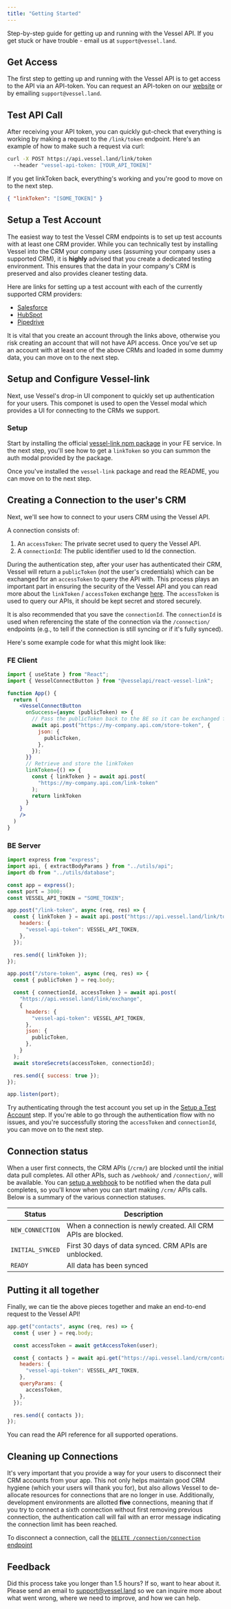```yaml
---
title: "Getting Started"
---
```


Step-by-step guide for getting up and running with the Vessel API. If you get stuck or have trouble - email us at `support@vessel.land`.

## Get Access

The first step to getting up and running with the Vessel API is to get access to the API via an API-token. You can request an API-token on our [website](https://www.vessel.land/) or by emailing `support@vessel.land`.

## Test API Call

After receiving your API token, you can quickly gut-check that everything is working by making a request to the `/link/token` endpoint. Here's an example of how to make such a request via curl:

```bash Terminal
curl -X POST https://api.vessel.land/link/token
  --header "vessel-api-token: [YOUR_API_TOKEN]"
```

If you get linkToken back, everything's working and you're good to move on to the next step.

```json
{ "linkToken": "[SOME_TOKEN]" }
```

## Setup a Test Account

The easiest way to test the Vessel CRM endpoints is to set up test accounts with at least one CRM provider. While you can technically test by installing Vessel into the CRM your company uses (assuming your company uses a supported CRM), it is **highly** advised that you create a dedicated testing environment. This ensures that the data in your company's CRM is preserved and also provides cleaner testing data.

Here are links for setting up a test account with each of the currently supported CRM providers:

- [Salesforce](https://developer.salesforce.com/signup)
- [HubSpot](https://app.hubspot.com/signup-hubspot/developers?uuid=2b9d74df-b5e4-435c-9a92-4ba56485e827&step=landing_page)
- [Pipedrive](https://developers.pipedrive.com/start-here)

It is vital that you create an account through the links above, otherwise you risk creating an account that will not have API access. Once you've set up an account with at least one of the above CRMs and loaded in some dummy data, you can move on to the next step.

## Setup and Configure Vessel-link

Next, use Vessel's drop-in UI component to quickly set up authentication for your users. This componet is used to open the Vessel modal which provides a UI for connecting to the CRMs we support.

### Setup

Start by installing the official [vessel-link npm package](https://www.npmjs.com/package/@vesselapi/react-vessel-link) in your FE service. In the next step, you'll see how to get a `linkToken` so you can summon the auth modal provided by the package.

Once you've installed the `vessel-link` package and read the README, you can move on to the next step.

## Creating a Connection to the user's CRM

Next, we'll see how to connect to your users CRM using the Vessel API.

A connection consists of:

1. An `accessToken`: The private secret used to query the Vessel API.
2. A `connectionId`: The public identifier used to Id the connection.

During the authentication step, after your user has authenticated their CRM, Vessel will return a `publicToken` (_not_ the user's credentials) which can be exchanged for an `accessToken` to query the API with. This process plays an important part in ensuring the security of the Vessel API and you can read more about the `linkToken` / `accessToken` exchange [here](/authentication-and-security). The `accessToken` is used to query our APIs, it should be kept secret and stored securely.

It is also recommended that you save the `connectionId`. The `connectionId` is used when referencing the state of the connection via the `/connection/` endpoints (e.g., to tell if the connection is still syncing or if it's fully synced).

Here's some example code for what this might look like:

### FE Client

```jsx Frontend
import { useState } from "React";
import { VesselConnectButton } from "@vesselapi/react-vessel-link";

function App() {
  return (
    <VesselConnectButton
      onSuccess={async (publicToken) => {
        // Pass the publicToken back to the BE so it can be exchanged for an accessToken
        await api.post("https://my-company.api.com/store-token", {
          json: {
            publicToken,
          },
        });
      }}
      // Retrieve and store the linkToken
      linkToken={() => {
        const { linkToken } = await api.post(
          "https://my-company.api.com/link-token"
        );
        return linkToken
      }
    }
    />
  )
}
```

### BE Server

```js NodeJS
import express from "express";
import api, { extractBodyParams } from "../utils/api";
import db from "../utils/database";

const app = express();
const port = 3000;
const VESSEL_API_TOKEN = "SOME_TOKEN";

app.post("/link-token", async (req, res) => {
  const { linkToken } = await api.post("https://api.vessel.land/link/token", {
    headers: {
      "vessel-api-token": VESSEL_API_TOKEN,
    },
  });

  res.send({ linkToken });
});

app.post("/store-token", async (req, res) => {
  const { publicToken } = req.body;

  const { connectionId, accessToken } = await api.post(
    "https://api.vessel.land/link/exchange",
    {
      headers: {
        "vessel-api-token": VESSEL_API_TOKEN,
      },
      json: {
        publicToken,
      },
    }
  );
  await storeSecrets(accessToken, connectionId);

  res.send({ success: true });
});

app.listen(port);
```

Try authenticating through the test account you set up in the [Setup a Test Account](#setup-a-test-account) step. If you're able to go through the authentication flow with no issues, and you're successfully storing the `accessToken` and `connectionId`, you can move on to the next step.

## Connection status

When a user first connects, the CRM APIs (`/crm/`) are blocked until the initial data pull completes. All other APIs, such as `/webhook/` and `/connection/`, will be available. You can [setup a webhook](/webhooks) to be notified when the data pull completes, so you'll know when you can start making `/crm/` APIs calls. Below is a summary of the various connection statuses.

| Status           | Description                                                   |
| ---------------- | ------------------------------------------------------------- |
| `NEW_CONNECTION` | When a connection is newly created. All CRM APIs are blocked. |
| `INITIAL_SYNCED` | First 30 days of data synced. CRM APIs are unblocked.         |
| `READY`          | All data has been synced                                      |

## Putting it all together

Finally, we can tie the above pieces together and make an end-to-end request to the Vessel API!

```js Example
app.get("contacts", async (req, res) => {
  const { user } = req.body;

  const accessToken = await getAccessToken(user);

  const { contacts } = await api.get("https://api.vessel.land/crm/contacts", {
    headers: {
      "vessel-api-token": VESSEL_API_TOKEN,
    },
    queryParams: {
      accessToken,
    },
  });

  res.send({ contacts });
});
```

You can read the API reference for all supported operations.

## Cleaning up Connections

It's very important that you provide a way for your users to disconnect their CRM accounts from your app. This not only helps maintain good CRM hygiene (which your users will thank you for), but also allows Vessel to de-allocate resources for connections that are no longer in use. Additionally, development environments are allotted **five** connections, meaning that if you try to connect a sixth connection without first removing previous connection, the authentication call will fail with an error message indicating the connection limit has been reached.

To disconnect a connection, call the [`DELETE /connection/connection` endpoint](https://docs.vessel.land/api-reference/connection/remove-connection)

## Feedback

Did this process take you longer than 1.5 hours? If so, want to hear about it. Please send an email to support@vessel.land so we can inquire more about what went wrong, where we need to improve, and how we can help.
